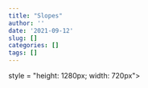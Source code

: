 ```yaml
---
title: "Slopes"
author: ''
date: '2021-09-12'
slug: []
categories: []
tags: []
---
```


```{=html}
<div class="flourish-embed flourish-chart" data-src="visualisation/7245260"><script src="https://public.flourish.studio/resources/embed.js"></script> style = "height: 1280px; width: 720px"></div>
```


